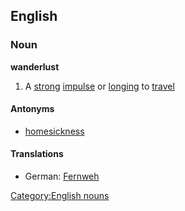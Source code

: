 {{wikipedia}}
==English==
===Noun===
'''wanderlust'''
#A [[strong]] [[impulse]] or [[longing]] to [[travel]]

====Antonyms====
*[[homesickness]]

====Translations====
*German: [[Fernweh]]

[[Category:English nouns]]
